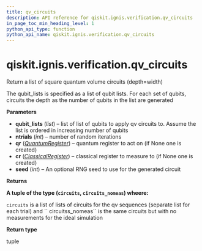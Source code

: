 ```yaml
---
title: qv_circuits
description: API reference for qiskit.ignis.verification.qv_circuits
in_page_toc_min_heading_level: 1
python_api_type: function
python_api_name: qiskit.ignis.verification.qv_circuits
---
```


# qiskit.ignis.verification.qv\_circuits

<Function id="qiskit.ignis.verification.qv_circuits" name="qv_circuits" isDedicatedPage={true} github="https://github.com/qiskit-community/qiskit-ignis/tree/stable/0.6/qiskit/ignis/verification/quantum_volume/circuits.py" signature="qv_circuits(qubit_lists, ntrials=1, qr=None, cr=None, seed=None)">
  Return a list of square quantum volume circuits (depth=width)

  The qubit\_lists is specified as a list of qubit lists. For each set of qubits, circuits the depth as the number of qubits in the list are generated

  **Parameters**

  *   **qubit\_lists** (*list*) – list of list of qubits to apply qv circuits to. Assume the list is ordered in increasing number of qubits
  *   **ntrials** (*int*) – number of random iterations
  *   **qr** ([*QuantumRegister*](qiskit.circuit.QuantumRegister "qiskit.circuit.QuantumRegister")) – quantum register to act on (if None one is created)
  *   **cr** ([*ClassicalRegister*](qiskit.circuit.ClassicalRegister "qiskit.circuit.ClassicalRegister")) – classical register to measure to (if None one is created)
  *   **seed** (*int*) – An optional RNG seed to use for the generated circuit

  **Returns**

  **A tuple of the type (`circuits`, `circuits_nomeas`) wheere:**

  `circuits` is a list of lists of circuits for the qv sequences (separate list for each trial) and \`\` circuitss\_nomeas\`\` is the same circuits but with no measurements for the ideal simulation

  **Return type**

  tuple
</Function>


